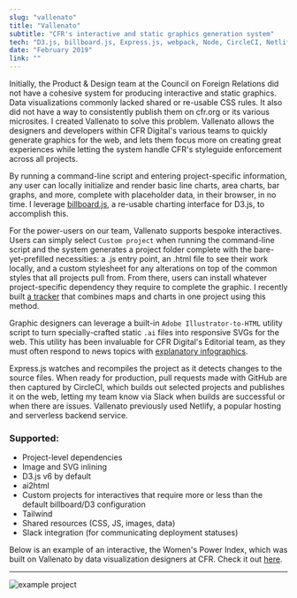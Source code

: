 ```yaml
---
slug: "vallenato"
title: "Vallenato"
subtitle: "CFR's interactive and static graphics generation system"
tech: "D3.js, billboard.js, Express.js, webpack, Node, CircleCI, Netlify"
date: "February 2019"
link: ""
---
```


Initially, the Product & Design team at the Council on Foreign Relations did not have a cohesive system for producing interactive and static graphics. Data visualizations commonly lacked shared or re-usable CSS rules. It also did not have a way to consistently publish them on cfr.org or its various microsites. I created Vallenato to solve this problem. Vallenato allows the designers and developers within CFR Digital's various teams to quickly generate graphics for the web, and lets them focus more on creating great experiences while letting the system handle CFR's styleguide enforcement across all projects.

By running a command-line script and entering project-specific information, any user can locally initialize and render basic line charts, area charts, bar graphs, and more, complete with placeholder data, in their browser, in no time. I leverage [billboard.js](https://github.com/naver/billboard.js), a re-usable charting interface for D3.js, to accomplish this.

For the power-users on our team, Vallenato supports bespoke interactives. Users can simply select `Custom project` when running the command-line script and the system generates a project folder complete with the bare-yet-prefilled necessities: a .js entry point, an .html file to see their work locally, and a custom stylesheet for any alterations on top of the common styles that all projects pull from. From there, users can install whatever project-specific dependency they require to complete the graphic. I recently built [a tracker](https://pr-5-vallenato.pantheonsite.io/global_trade_tracker) that combines maps and charts in one project using this method.

Graphic designers can leverage a built-in `Adobe Illustrator-to-HTML` utility script to turn specially-crafted static `.ai` files into responsive SVGs for the web. This utility has been invaluable for CFR Digital's Editorial team, as they must often respond to news topics with [explanatory infographics](https://www.cfr.org/backgrounder/paris-global-climate-change-agreements).

Express.js watches and recompiles the project as it detects changes to the source files. When ready for production, pull requests made with GitHub are then captured by CircleCI, which builds out selected projects and publishes it on the web, letting my team know via Slack when builds are successful or when there are issues. Vallenato previously used Netlify, a popular hosting and serverless backend service. 

### Supported:
- Project-level dependencies
- Image and SVG inlining
- D3.js v6 by default
- ai2html
- Custom projects for interactives that require more or less than the default billboard/D3 configuration
- Tailwind
- Shared resources (CSS, JS, images, data)
- Slack integration (for communicating deployment statuses)

Below is an example of an interactive, the Women's Power Index, which was built on Vallenato by data visualization designers at CFR. Check it out [here](https://www.cfr.org/article/womens-power-index).

---
![example project](./wpi.png)

